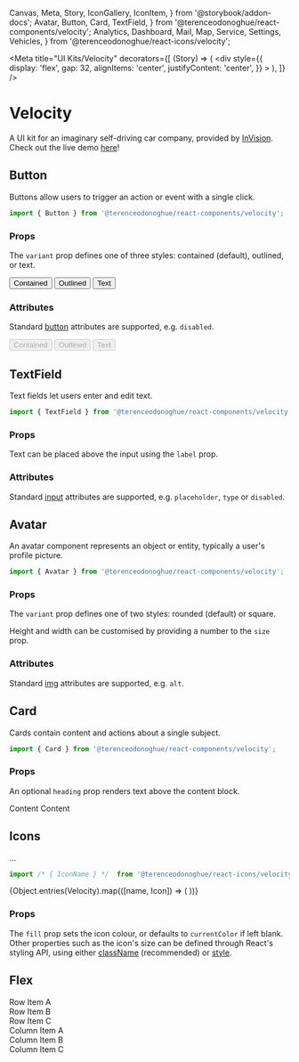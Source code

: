   Canvas,
  Meta,
  Story,
  IconGallery,
  IconItem,
} from '@storybook/addon-docs';
  Avatar,
  Button,
  Card,
  TextField,
} from '@terenceodonoghue/react-components/velocity';
  Analytics,
  Dashboard,
  Mail,
  Map,
  Service,
  Settings,
  Vehicles,
} from '@terenceodonoghue/react-icons/velocity';

<Meta
  title="UI Kits/Velocity"
  decorators={[
    (Story) => (
      <div
        style={{
          display: 'flex',
          gap: 32,
          alignItems: 'center',
          justifyContent: 'center',
        }}
      >
        <Story />
      </div>
    ),
  ]}
/>

# Velocity

A UI kit for an imaginary self-driving car company, provided by [InVision](https://www.invisionapp.com/inside-design/design-resources/design-system-dashboard-ui-kit/). Check out the live demo [here](https://velocity.terenceodonoghue.dev/)!

## Button

Buttons allow users to trigger an action or event with a single click.

```javascript
import { Button } from '@terenceodonoghue/react-components/velocity';
```

### Props

The `variant` prop defines one of three styles: contained (default), outlined, or text.

<Canvas>
  <Story name="ButtonVariants">
    <Button variant="contained">Contained</Button>
    <Button variant="outlined">Outlined</Button>
    <Button variant="text">Text</Button>
  </Story>
</Canvas>

### Attributes

Standard [button](https://developer.mozilla.org/en-US/docs/Web/HTML/Element/button) attributes are supported, e.g. `disabled`.

<Canvas>
  <Story name="ButtonAttributes">
    <Button variant="contained" disabled>
      Contained
    </Button>
    <Button variant="outlined" disabled>
      Outlined
    </Button>
    <Button variant="text" disabled>
      Text
    </Button>
  </Story>
</Canvas>

## TextField

Text fields let users enter and edit text.

```javascript
import { TextField } from '@terenceodonoghue/react-components/velocity';
```

### Props

Text can be placed above the input using the `label` prop.

<Canvas>
  <Story name="TextFieldLabel">
    <TextField label="Label" />
  </Story>
</Canvas>

### Attributes

Standard [input](https://developer.mozilla.org/en-US/docs/Web/HTML/Element/input) attributes are supported, e.g. `placeholder`, `type` or `disabled`.

<Canvas>
  <Story name="TextFieldAttributes">
    <TextField label="Email Address" placeholder="samplemail@mail.com" />
    <TextField label="Password" type="password" />
    <TextField label="Disabled" disabled />
  </Story>
</Canvas>

## Avatar

An avatar component represents an object or entity, typically a user's profile picture.

```javascript
import { Avatar } from '@terenceodonoghue/react-components/velocity';
```

### Props

The `variant` prop defines one of two styles: rounded (default) or square.

<Canvas>
  <Story name="AvatarVariant">
    <Avatar src={faker.image.avatar()} />
    <Avatar src={faker.image.avatar()} variant="square" />
  </Story>
</Canvas>

Height and width can be customised by providing a number to the `size` prop.

<Canvas>
  <Story name="AvatarSize">
    <Avatar size={32} src={faker.image.avatar()} variant="rounded" />
    <Avatar size={48} src={faker.image.avatar()} variant="rounded" />
    <Avatar size={64} src={faker.image.avatar()} variant="rounded" />
    <Avatar size={80} src={faker.image.avatar()} variant="rounded" />
  </Story>
</Canvas>

### Attributes

Standard [img](https://developer.mozilla.org/en-US/docs/Web/HTML/Element/img) attributes are supported, e.g. `alt`.

## Card

Cards contain content and actions about a single subject.

```javascript
import { Card } from '@terenceodonoghue/react-components/velocity';
```

### Props

An optional `heading` prop renders text above the content block.

<Canvas>
  <Story name="CardHeading">
    <Card heading="Heading">Content</Card>
    <Card>Content</Card>
  </Story>
</Canvas>

## Icons

...

```javascript
import /* { IconName } */  from '@terenceodonoghue/react-icons/velocity';
```

<IconGallery>
  {Object.entries(Velocity).map(([name, Icon]) => (
    <IconItem name={name}>
      <Icon />
    </IconItem>
  ))}
</IconGallery>

### Props

The `fill` prop sets the icon colour, or defaults to `currentColor` if left blank. Other properties such as the icon's size can be defined through React's styling API, using either [className](https://reactjs.org/docs/faq-styling.html) (recommended) or [style](https://reactjs.org/docs/dom-elements.html#style).

<Canvas>
  <Story name="IconFill">
    <Dashboard style={{ height: 24, width: 24 }} />
    <Analytics fill="#2E5BFF" style={{ height: 24, width: 24 }} />
    <Vehicles fill="#33AC2E" style={{ height: 24, width: 24 }} />
    <Service fill="#8C54FF" style={{ height: 24, width: 24 }} />
    <Map fill="#D63649" style={{ height: 24, width: 24 }} />
    <Mail fill="#00C1D4" style={{ height: 24, width: 24 }} />
    <Settings fill="#F7C137" style={{ height: 24, width: 24 }} />
  </Story>
</Canvas>

## Flex

<Canvas>
  <Story name="Flex">
    <Flex>
      <div>Row Item A</div>
      <div>Row Item B</div>
      <div>Row Item C</div>
    </Flex>
    <Flex direction="column">
      <div>Column Item A</div>
      <div>Column Item B</div>
      <div>Column Item C</div>
    </Flex>
  </Story>
</Canvas>

